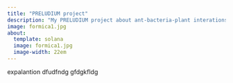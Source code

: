 ```yaml
---
title: "PRELUDIUM project"
description: "My PRELUDIUM project about ant-bacteria-plant interations."
image: formica1.jpg
about:
  template: solana
  image: formica1.jpg
  image-width: 22em
---
```


expalantion dfudfndg gfdgkfldg
